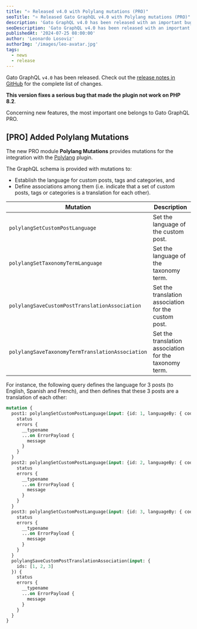 ```yaml
---
title: "⭐️ Released v4.0 with Polylang mutations (PRO)"
seoTitle: "⭐️ Released Gato GraphQL v4.0 with Polylang mutations (PRO)"
description: 'Gato GraphQL v4.0 has been released with an important bug fix, and Polylang mutations for PRO'
seoDescription: 'Gato GraphQL v4.0 has been released with an important bug fix, and new features for PRO, including Polylang mutations'
publishedAt: '2024-07-25 08:00:00'
author: 'Leonardo Losoviz'
authorImg: '/images/leo-avatar.jpg'
tags:
  - news
  - release
---
```


Gato GraphQL `v4.0` has been released. Check out the [release notes in GitHub](https://github.com/GatoGraphQL/GatoGraphQL/releases/tag/4.0.0) for the complete list of changes.

**This version fixes a serious bug that made the plugin not work on PHP 8.2**.

Concerning new features, the most important one belongs to Gato GraphQL PRO.

## [PRO] Added Polylang Mutations

The new PRO module **Polylang Mutations** provides mutations for the integration with the [Polylang](https://wordpress.org/plugins/polylang/) plugin.

The GraphQL schema is provided with mutations to:

- Establish the language for custom posts, tags and categories, and
- Define associations among them (i.e. indicate that a set of custom posts, tags or categories is a translation for each other).

| Mutation | Description |
| --- | --- |
| `polylangSetCustomPostLanguage` | Set the language of the custom post. |
| `polylangSetTaxonomyTermLanguage` | Set the language of the taxonomy term. |
| `polylangSaveCustomPostTranslationAssociation` | Set the translation association for the custom post. |
| `polylangSaveTaxonomyTermTranslationAssociation` | Set the translation association for the taxonomy term. |

For instance, the following query defines the language for 3 posts (to English, Spanish and French), and then defines that these 3 posts are a translation of each other:

```graphql
mutation {
  post1: polylangSetCustomPostLanguage(input: {id: 1, languageBy: { code: "en" }}) {
    status
    errors {
      __typename
      ...on ErrorPayload {
        message
      }
    }
  }
  post2: polylangSetCustomPostLanguage(input: {id: 2, languageBy: { code: "es" }}) {
    status
    errors {
      __typename
      ...on ErrorPayload {
        message
      }
    }
  }
  post3: polylangSetCustomPostLanguage(input: {id: 3, languageBy: { code: "fr" }}) {
    status
    errors {
      __typename
      ...on ErrorPayload {
        message
      }
    }
  }
  polylangSaveCustomPostTranslationAssociation(input: {
    ids: [1, 2, 3]
  }) {
    status
    errors {
      __typename
      ...on ErrorPayload {
        message
      }
    }
  }
}
```
